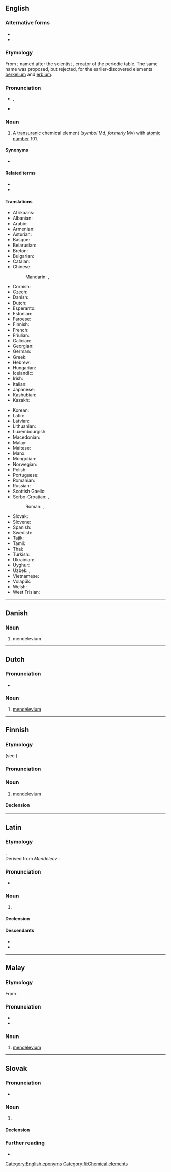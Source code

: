{{also|Mendelevium|mendelévium|mendélévium}}
==English==
{{elements|en|Md|fermium|Fm|nobelium|No}}

===Alternative forms===
* {{alter|en|mendeleevium||rare}}
* {{alter|en|mendeleyevium||rare}}

===Etymology===
From {{suffix|en|Mendeleev|ium}}; named after the scientist {{w|Dmitri Mendeleev}}, creator of the periodic table. The same name was proposed, but rejected, for the earlier-discovered elements [[berkelium]] and [[erbium]].

===Pronunciation===
* {{enPR|mĕndəlēv'ēəm}}, {{IPA|en|/ˌmɛndəˈliːviəm/}}
* {{audio|en|LL-Q1860 (eng)-Vininn126-mendelevium.wav|Audio (US)}}

===Noun===
{{en-noun|-}}
{{wikipedia}}

# {{lb|en|chemistry}} A [[transuranic]] chemical element (''symbol'' Md, ''formerly'' Mv) with [[atomic number]] 101.

====Synonyms====
* {{l|en|unnilunium}}

====Related terms====
* {{l|en|Mendeleev}}
* {{l|en|mendelevate}}

====Translations====
{{trans-top|chemical element}}
* Afrikaans: {{t+|af|mendelevium}}
* Albanian: {{t|sq|mendelevium}}
* Arabic: {{t|ar|مَنْدَلِفْيُوم|m|tr=mandalifyum}}
* Armenian: {{t|hy|մենդելեւիում}}
* Asturian: {{t|ast|mendeleviu|m}}
* Basque: {{t|eu|mendelebioa}}
* Belarusian: {{t|be|мендзяле́вій|m|sc=Cyrl}}
* Breton: {{t+|br|mendeleviom}}
* Bulgarian: {{t|bg|менделе́вий|m}}
* Catalan: {{t+|ca|mendelevi}}
* Chinese:
*: Mandarin: {{t+|cmn|鍆}}, {{t+|cmn|钔|tr=mén}}
* Cornish: {{t|kw|mendelevyum}}
* Czech: {{t+|cs|mendelevium}}
* Danish: {{t+|da|mendelevium|n}}
* Dutch: {{t+|nl|mendelevium|n}}
* Esperanto: {{t+|eo|mendelevio}}
* Estonian: {{t+|et|mendeleevium}}
* Faroese: {{t|fo|mendelevium|n}}
* Finnish: {{t+|fi|mendelevium}}
* French: {{t+|fr|mendélévium|m}}
* Friulian: {{t|fur|mendelevi}}
* Galician: {{t+|gl|mendelevio}}
* Georgian: {{t|ka|მენდელეევიუმი}}
* German: {{t+|de|Mendelevium|n}}
* Greek: {{t+|el|μεντελέβιο|n}}
* Hebrew: {{t+|he|מנדלביום|tr=mendelevyum|sc=Hebr}}
* Hungarian: {{t+|hu|mendelévium}}
* Icelandic: {{t+|is|mendelevín}}
* Irish: {{t|ga|meindiléiviam}}
* Italian: {{t+|it|mendelevio|m}}
* Japanese: {{t+|ja|メンデレビウム|tr=menderebiumu}}
* Kashubian: {{t|csb|mendeléw}}
* Kazakh: {{t|kk|менделевий|sc=Cyrl}}
{{trans-mid}}
* Korean: {{t+|ko|멘델레븀}}
* Latin: {{t|la|mendelelevium}}
* Latvian: {{t|lv|mendelevijs}}
* Lithuanian: {{t+|lt|mendelevis}}
* Luxembourgish: {{t|lb|Mendelevium}}
* Macedonian: {{t|mk|менделевиум|m|sc=Cyrl}}
* Malay: {{t|ms|mendelevium}}
* Maltese: {{t|mt|mendelevjum}}
* Manx: {{t|gv|mendelevium}}
* Mongolian: {{t|mn|менделеби|sc=Cyrl}}
* Norwegian: {{t|no|mendelevium}}
* Polish: {{t+|pl|mendelew|m}}
* Portuguese: {{t+|pt|mendelévio|m}}
* Romanian: {{t+|ro|mendeleviu|n}}
* Russian: {{t+|ru|менделе́вий|m}}
* Scottish Gaelic: {{t|gd|meindilèiviam}}
* Serbo-Croatian: {{t|sh|мендељевиj|m|sc=Cyrl}}, {{t|sh|мендељевиjум|m|sc=Cyrl}}
*: Roman: {{t|sh|mendeljevij}}, {{t|sh|mendeljevijum}}
* Slovak: {{t|sk|mendelevium|n}}
* Slovene: {{t+|sl|mendelevij|m}}
* Spanish: {{t+|es|mendelevio|m}}
* Swedish: {{t+|sv|mendelevium}}
* Tajik: {{t|tg|менделевий|sc=Cyrl}}
* Tamil: {{t|ta|மெண்டலேவியம்|sc=Taml}}
* Thai: {{t|th|เมนเดลีเวียม}}
* Turkish: {{t+|tr|mendelevyum}}
* Ukrainian: {{t|uk|менделє́вій|m|sc=Cyrl}}
* Uyghur: {{t|ug|مېندېلېيېۋىي}}
* Uzbek: {{t|uz|mendeleviy}}, {{t|uz|менделеевий|sc=Cyrl|tr=mendeleeviy}}
* Vietnamese: {{t|vi|menđelevi}}
* Volapük: {{t+|vo|mendelevin}}
* Welsh: {{t|cy|mendelefiwm}}
* West Frisian: {{t|fy|mendelevium}}
{{trans-bottom}}

[[Category:English eponyms]]
{{C|en|Actinide series chemical elements}}

----

==Danish==

===Noun===
{{da-noun}}

# mendelevium

----

==Dutch==
{{wikipedia|lang=nl}}
{{elements|nl|Md|fermium|Fm|nobelium|No}}

===Pronunciation===
* {{audio|nl|Nl-mendelevium.ogg|Audio}}

===Noun===
{{nl-noun|n|-|-}}

# [[#English|mendelevium]]

----

==Finnish==
{{wikipedia|lang=fi}}

===Etymology===
{{internationalism|fi}} (see {{cog|en|mendelevium}}).

===Pronunciation===
{{fi-p}}

===Noun===
{{fi-noun}}

# [[#English|mendelevium]]

====Declension====
{{fi-decl-risti|mendelevium|||a|i=0}}

[[Category:fi:Chemical elements]]

----

==Latin==
{{elements|la|Md|fermium|Fm|nobelium|No}}

===Etymology===
{{named-after|la|nationality=Russian|occupation=chemist|occupation2=inventor|Дми́трий Ива́нович Менделе́ев|sc=cyrillic|tr=Dmítrij Ivánovič Mendeléev|born=1834|died=1907|wplink=Dmitri Mendeleev|nocat=1}}.<br>
Derived from ''Mendeleev'' {{suffix|la||ium|pos2=chemical element suffix|id2=element}}.

===Pronunciation===
* {{la-IPA|eccl=yes|mendelēvium}}

===Noun===
{{la-noun|mendelēvium<2.-ium>}}
{{wikipedia|lang=la}}
# {{lb|la|New Latin|chemistry}} {{l|en|mendelevium}}

====Declension====
{{la-ndecl|mendelēvium<2.-ium>}}

====Descendants====
* {{desc|en|mendelevium|bor=1}}
* {{desc|it|mendelevio|bor=1}}

----

==Malay==
{{wikipedia|lang=ms}}
{{elements|ms|Md|fermium|Fm|nobelium|No}}

===Etymology===
From {{uder|ms|en|mendelevium}}.

===Pronunciation===
* {{IPA|ms|[mɛndəlɛviom]|[mɛndəlɛviəm]}}
* {{rhymes|ms|iom|jom|om}}

===Noun===
{{head|ms|noun}}

# [[#English|mendelevium]] {{gloss|chemical element}}

----

==Slovak==
{{elements|sk|Md|fermium|Fm|nobelium|no}}

===Pronunciation===
* {{IPA|sk|/ˈmɛndɛlɛvium/}}

===Noun===
{{sk-noun|g=n|gen=mendelevia|decl=mesto}}

# {{l|en|mendelevium}} {{gloss|element}}

====Declension====
{{sk-decl-noun-sg|mendelevium|mendelevia|mendeleviu|mendelevium|mendeleviu|mendeleviom}}

===Further reading===
* {{R:SDK}}